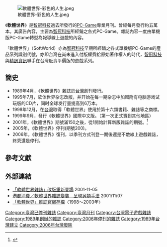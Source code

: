 {{NoteTA
| G1 = Games
|1=zh-hant:軟體世界; zh-hans:软体世界;<!--名從主人，防止過度轉換-->
|2=zh-tw:線上; zh-cn:在线;
}}

[[File:軟體世界-彩色的人生.jpeg|thumb]]

《'''軟體世界'''》是[[智冠科技|智冠科技]]過去所發行的[[PC-Game|PC-Game]]專業月刊。曾經每月發行約五萬本。其廣告內容，主要為[[智冠科技|智冠科技]]所經銷之各式PC-Game。雜誌內容一度由單機版PC-Game轉型為報導線上遊戲的內容。

「軟體世界」（SoftWorld）亦為[[智冠科技|智冠科技]]早期所經銷之各式單機版PC-Game的產品系列識別代號，亦即台灣在尚未進入付版權費給原始著作權人的時代，[[智冠科技|智冠科技]]與[[精訊資訊|精訊資訊]]聯手在台灣販賣平價版的遊戲系列。

== 簡史 ==

* 1989年4月，《軟體世界》雜誌於[[台灣|台灣]]創刊發行。
* 1995年7月，软体世界杂志改版，并开始在每一期杂志中加赠附有电脑游戏试玩版的CD片，同时全球发行量提高到6万本。
* 1998年12月，在[[台灣|台灣]]取得「軟體世界」使用於第十六類書籍、雜誌等之商標。
* 1999年9月，發行《軟體世界》國際中文版。（第一次正式賣到其他地區）
* 2001年，《軟體世界》期號滿150之後，從1開始計算新版雜誌的期號。<ref>{{Cite web |url = http://gnn.gamer.com.tw/2/2152.html |title = 「軟體世界雜誌」改版重新登場 |date = 2001年11月5日 |publisher = 巴哈姆特 |language = zh-tw |access-date = 2008年1月7日 |archive-date = 2016年6月30日 |archive-url = https://web.archive.org/web/20160630230459/http://gnn.gamer.com.tw/2/2152.html |dead-url = no }}</ref>
* 2005年，《軟體世界》停刊(期號200)。
* 2006年，《軟體世界》復刊，以季刊方式刊登一期後還是不敵線上遊戲雜誌，終究還是停刊。

== 參考文獻 ==

{{reflist}}

== 外部連結 ==

* [http://gnn.gamer.com.tw/2/2152.html 「軟體世界雜誌」改版重新登場] {{Wayback|url=http://gnn.gamer.com.tw/2/2152.html |date=20160630230459 }} 2001-11-05
* [http://www.nownews.com/2001/11/07/1177-1218599.htm 港都消費／軟體世界雜誌變裝　呈現另類手法] 2001/11/07
* [http://web.archive.org/web/*/http://www.swm.com.tw/ 「軟體世界」雜誌官網存檔]〈1998～2003年〉

{{电子游戏媒体}}

{{DEFAULTSORT:R軟體世界}}
[[Category:臺灣已停刊雜誌|Category:臺灣已停刊雜誌]]
[[Category:臺灣月刊|Category:臺灣月刊]]
[[Category:台灣電子遊戲雜誌|Category:台灣電子遊戲雜誌]]
[[Category:1989年創辦的雜誌|Category:1989年創辦的雜誌]]
[[Category:2006年停刊的雜誌|Category:2006年停刊的雜誌]]
[[Category:1989年台灣建立|Category:1989年台灣建立]]
[[Category:2006年台灣廢除|Category:2006年台灣廢除]]

{{Videogame-mag-stub}}